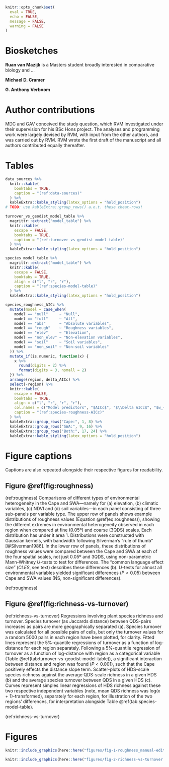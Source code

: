 ```r
knitr::opts_chunk$set(
  eval = TRUE,
  echo = FALSE,
  message = FALSE,
  warning = FALSE
)
```

\break

# Biosketches {-}

**Ruan van Mazijk** is a Masters student broadly interested in comparative biology and ...<!--TODO: finish-->

**Michael D. Cramer** <!--TODO-->

**G. Anthony Verboom** <!--TODO-->

# Author contributions {-}

MDC and GAV conceived the study question, which RVM investigated under their supervision for his BSc Hons project. The analyses and programming work were largely devised by RVM, with input from the other authors, and was carried out by RVM. RVM wrote the first draft of the manuscript and all authors contributed equally thereafter.

\break

# Tables {-}

```r
data_sources %>%
  knitr::kable(
    booktabs = TRUE,
    caption = "(ref:data-sources)"
  ) %>%
  kableExtra::kable_styling(latex_options = "hold_position")
# TODO: use kableExtra::group_rows() a.o.t. these cheat-rows!
```

```r
turnover_vs_geodist_model_table %>%
  magrittr::extract("model_table") %>%
  knitr::kable(
    escape = FALSE,
    booktabs = TRUE,
    caption = "(ref:turnover-vs-geodist-model-table)"
  ) %>%
  kableExtra::kable_styling(latex_options = "hold_position")
```

```r
species_model_table %>%
  magrittr::extract("model_table") %>%
  knitr::kable(
    escape = FALSE,
    booktabs = TRUE,
    align = c("l", "r", "r"),
    caption = "(ref:species-model-table)"
  ) %>%
  kableExtra::kable_styling(latex_options = "hold_position")
```

<!--
NOTE: do I need this? Maybe as supplementary?

```r
out <- my_model_table(
  model = species_turnover_richness_3QDS_m,
  tidy_terms = tidy_terms,  # from previous chunk
  AIC_table = species_3QDS_AIC_table
)
out %>%
  magrittr::extract("model_table") %>%
  knitr::kable(
    escape = FALSE,
    booktabs = TRUE,
    align = c("l", "r", "r"),
    caption = "(ref:species-model-table-3QDS)"
  ) %>%
  kableExtra::kable_styling(latex_options = "hold_position")
```

(ref:species-model-table-3QDS) Estimated coefficients and significances ($P$-value) following multiple linear regression of 3QDS species richness ($S_{3QDS}$) against the mean QDS richness ($\overline{S_{QDS}}$) ($log(x + 1)$-transformed) and turnover ($\overline{J_{QDS}}$, as Jaccards distance) within a given HDS, of the form in Equation \@ref(eq:S-HDS-formula).
The Cape was fit as the baseline, hence the SWA represents the categorical term here.
These models were better fitting than similar models without region categories ($\Delta AIC =$ `r out$deltaAIC`).
Note, this model does not represent those curves plot in Figures \@ref(fig:richness-vs-turnover)B,C and \@ref(fig:richness-vs-turnover-3QDS) (there, the curves are from simple linear regressions of the variables in each panel, separated by region).

-->

```r
species_roughness_AICc %>%
  mutate(model = case_when(
    model == "null"     ~ "Null",
    model == "full"     ~ "All",
    model == "abs"      ~ "Absolute variables",
    model == "rough"    ~ "Roughness variables",
    model == "elev"     ~ "Elevation",
    model == "non_elev" ~ "Non-elevation variables",
    model == "soil"     ~ "Soil variables",
    model == "non_soil" ~ "Non-soil variables"
  )) %>%
  mutate_if(is.numeric, function(x) {
    x %>%
      round(digits = 2) %>%
      format(digits = 3, nsmall = 2)
  }) %>%
  arrange(region, delta_AICc) %>%
  select(-region) %>%
  knitr::kable(
    escape = FALSE,
    booktabs = TRUE,
    align = c("l", "r", "r", "r"),
    col.names = c("Model predictors", "$AICc$", "$\\Delta AICc$", "$w_{AICc}$"),
    caption = "(ref:species-roughness-AICc)"
  ) %>%
  kableExtra::group_rows("Cape:", 1, 8) %>%
  kableExtra::group_rows("SWA:", 9, 16) %>%
  kableExtra::group_rows("Both:", 17, 24) %>%
  kableExtra::kable_styling(latex_options = "hold_position")
```

\break

# Figure captions {-}

Captions are also repeated alongside their respective figures for readability.

## Figure \@ref(fig:roughness) {-}

<!--Old violin-plot-style Figure 1:-->

<!--
(ref:roughness) Comparisons of distributions of calculated environmental roughness values in the Cape and SWA, for elevation, NDVI and climatic variables (**A,B**) and edaphic variables (**C,D**).
Each row of panels within **A,C** and **B,D** illustrate the distributions for a different variable.
Violin-plots (**A,C**) of the distributions of roughness values (Z-scaled to be comparable across panels) are presented at 0.05º and 3QDS scales.
Roughness values were calculated following Equation \@ref(eq:roughness).
Areas beneath curves sum to one for each violin, and points within represent the median of each distribution.
Violin-plots were constructed with Gaussian distributions with bandwidth following Silverman's "rule of thumb" [@Silverman1986].
The degree to which Cape roughness values exceed SWA values is described by the $CLES$ (see Materials and methods).
Roughness values were found to be significantly greater in the Cape in all cases ($P < 0.05$), unless marked as non-significant (NS), following Mann-Whitney $U$ tests.
The magnitude of the ranges of Z-scaled roughness values (**B,D**) vary with spatial resolution, described here by the 95%-to-5% and 99%-to-1% interquantile ranges.
Lines connect points for illustration, and are paler for the wider quantile.
-->
<!--Idea: change IQuR in y-axes simply to "Range"-->
<!--Idea: plot jittered points on 3QDS violins, as I have seen when fiddling with PCAs that there are indeed very few points for those distributions (which is fine, but note it!)-->

<!--New jackknife-style Figure 1:-->

(ref:roughness) Comparisons of different types of environmental heterogeneity in the Cape and SWA---namely for (a) elevation, (b) climatic variables, (c) NDVI and (d) soil variables---in each panel consisting of three sub-panels per variable type.
The upper row of panels shows example distributions of roughness values (Equation \@ref(eq:roughness)), showing the different extremes in environmental heterogeneity observed in each region when compared at fine (0.05º) and coarse (3QDS) scales.
Each distribution has under it area 1.
Distributions were constructed with Gaussian kernels, with bandwidth following Silverman's "rule of thumb" [@Silverman1986]<!--$0.9 \times min \left ( \left \{ \sigma, \frac{IQR}{1.34 \times n^{-\frac{1}{5}}} \right \} \right )$-->.
In the lower row of panels, these distributions of roughness values were compared between the Cape and SWA at each of the four spatial scales, not just 0.05º and 3QDS, using non-parametric Mann-Whitney $U$-tests to test for differences.
The "common language effect size" ($CLES$, see text) describes these differences (b).
$U$-tests for almost all environmental variables yielded significant differences ($P < 0.05$) between Cape and SWA values (NS, non-significant differences).

(ref:roughness)

## Figure \@ref(fig:richness-vs-turnover) {-}

(ref:richness-vs-turnover) Regressions involving plant species richness and turnover.
Species turnover (as Jaccards distance) between QDS-pairs increases as pairs are more geographically separated (a).
Species turnover was calculated for all possible pairs of cells, but only the turnover values for a random 5000 pairs in each region have been plotted, for clarity.
Fitted lines represent the 5%-quantile regressions of turnover as a function of log-distance for each region separately.
Following a 5%-quantile regression of turnover as a function of log-distance with region as a categorical variable (Table \@ref(tab:turnover-vs-geodist-model-table)), a significant interaction between distance and region was found ($P < 0.001$), such that the Cape positively effects the distance slope term.
Scatter-plots of HDS-scale species richness against the average QDS-scale richness in a given HDS (b) and the average species turnover between QDS in a given HDS (c).
Curves represent simples linear regressions of HDS richness against these two respective independent variables (note, mean QDS richness was log(x + 1)-transformed), separately for each region, for illustration of the two regions' differences, for interpretation alongside Table \@ref(tab:species-model-table).

(ref:richness-vs-turnover)

<!--
```r
knitr::include_graphics(here::here("figures/richness-vs-turnover-3QDS.png"))
```

(ref:richness-vs-turnover-3QDS) [Same as \@ref(fig:richness-vs-turnover)B,C, but for 3QDS, not HDS, as the focal scale.]

(ref:richness-vs-turnover-3QDS)
-->

# Figures {-}

<!--
Use echo=FALSE explicitly in chunks below.
Avoids missing "Shaded" environment in LaTeX fragment.
-->

```r
knitr::include_graphics(here::here("figures/fig-1-roughness_manual-edit4.png"))
```

```r
knitr::include_graphics(here::here("figures/fig-2-richness-vs-turnover.png"))
```
